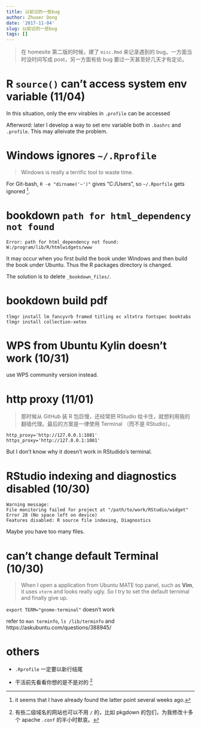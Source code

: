 ```yaml
---
title: 以前记的一些bug
author: Zhuoer Dong
date: '2017-11-04'
slug: 以前记的一些bug
tags: []
---
```


> 在 homesite 第二版的时候，建了 `misc.Rmd` 来记录遇到的 bug。一方面当时没时间写成 post，另一方面有些 bug 要过一天甚至好几天才有定论。


# R `source()` can't access system env variable (11/04)

In this situation, only the env virables in `.profile` can be accessed

Afterword: later I develop a way to set env variable both in `.bashrc` and `.profile`. This may alleivate the problem.



# Windows ignores `~/.Rprofile`

> Windows is really a terrific tool to waste time.

For Git-bash, `R -e "dirname('~')"` gives "C:/Users", so `~/.Rporfile` gets ignored ^[it seems that I have already found the latter point several weeks ago.].


# bookdown `path for html_dependency not found`


```
Error: path for html_dependency not found: W:/program/lib/R/htmlwidgets/www
```

It may occur when you first build the book under Windows and then build the book under Ubuntu. Thus the R packages directory is changed.

The solution is to delete `_bookdown_files/`.



# bookdown build pdf 

```Batchfile
tlmgr install lm fancyvrb framed titling ec xltxtra fontspec booktabs
tlmgr install collection-xetex
```


#  WPS from Ubuntu Kylin doesn't work (10/31)

use WPS community version instead.




# http proxy (11/01)

> 那时候从 GitHub 装 R 包巨慢，还经常把 RStudio 给卡住，就想利用我的翻墙代理。最后的方案是一律使用 Terminal （而不是 RStudio）。

```bashrc
http_proxy='http://127.0.0.1:1081'
https_proxy='http://127.0.0.1:1081'
```

But I don't know why it doesn't work in RStudido's terminal.



# RStudio indexing and diagnostics disabled (10/30)

```
Warning message:
File monitoring failed for project at "/path/to/work/RStudio/widget"
Error 28 (No space left on device)
Features disabled: R source file indexing, Diagnostics
```

Maybe you have too many files.



# can't change default Terminal (10/30)

> When I open a application from Ubuntu MATE top panel, such as **Vim**, it uses `xterm` and looks really ugly. So I try to set the default ternimal and finally give up.


`export TERM="gnome-terminal"` doesn't work


refer to `man terminfo`, `ls /lib/terminfo` and https://askubuntu.com/questions/388945/



# others


- `.Rprofile` 一定要以新行结尾

- 干活前先看看你想的是不是对的 ^[有些二级域名的网站也可以不用 `/` 的，比如 pkgdown 的包们，为我修改十多个 apache `.conf` 的半小时默哀。]


